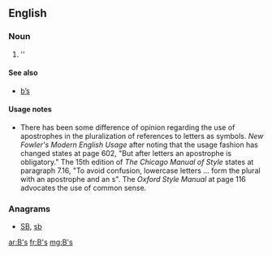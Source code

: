 {{also|.bs|b's|B's|bs|Bs|BS|B.S.|B. S.|␈|฿s|฿'s}}
==English==

===Noun===
{{head|en|plural|head=[[B]][[’s]]}}

# ''{{plural of|B|lang=en|nocat=1}}

====See also====
* [[b's|b’s]]

====Usage notes====
* There has been some difference of opinion regarding the use of apostrophes in the pluralization of references to letters as symbols.  ''New Fowler's Modern English Usage'' after noting that the usage fashion has changed states at page 602, "But after letters an apostrophe is obligatory."    The 15th edition of ''The Chicago Manual of Style'' states at paragraph 7.16, "To avoid confusion, lowercase letters ... form the plural with an apostrophe and an s".  The ''Oxford Style Manual'' at page 116 advocates the use of common sense.

===Anagrams===
* [[SB#English|SB]], [[sb#English|sb]]

[[ar:B's]]
[[fr:B's]]
[[mg:B's]]